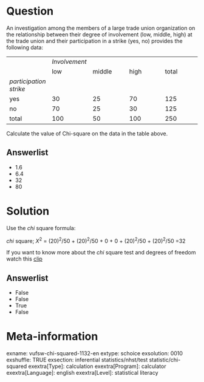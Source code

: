 Question
========
An investigation among the members of a large trade union organization
on the relationship between their degree of involvement (low, middle,
high) at the trade union and their participation in a strike (yes, no)
provides the following data:  
  

<table>
<colgroup>
<col style="width: 20%" />
<col style="width: 20%" />
<col style="width: 20%" />
<col style="width: 20%" />
<col style="width: 20%" />
</colgroup>
<tbody>
<tr class="odd">
<td><br />
</td>
<td><em>Involvement</em></td>
<td></td>
<td></td>
<td></td>
</tr>
<tr class="even">
<td><br />
</td>
<td>low</td>
<td>middle</td>
<td>high</td>
<td>total</td>
</tr>
<tr class="odd">
<td><em>participation strike</em></td>
<td><br />
</td>
<td><br />
</td>
<td><br />
</td>
<td><br />
</td>
</tr>
<tr class="even">
<td>yes</td>
<td>30</td>
<td>25</td>
<td>70</td>
<td>125</td>
</tr>
<tr class="odd">
<td>no</td>
<td>70</td>
<td>25</td>
<td>30</td>
<td>125</td>
</tr>
<tr class="even">
<td>total</td>
<td>100</td>
<td>50</td>
<td>100</td>
<td>250</td>
</tr>
</tbody>
</table>

  
  
Calculate the value of Chi-square on the data in the table above.

Answerlist
----------
* 1.6
* 6.4
* 32
* 80

Solution
========





Use the *chi* square formula:  
  
*chi* square; *Χ*<sup>2</sup> = (20)<sup>2</sup>/50 +
(20)<sup>2</sup>/50 + 0 + 0 + (20)<sup>2</sup>/50 +
(20)<sup>2</sup>/50 =32  
  
If you want to know more about the *chi* square test and degrees of
freedom watch this
[clip](https://www.youtube.com/watch?v=izw6vGctckA&index=2&list=PLyLpEs0x9BnkqWS0k674CckSeAeJ4A3W7)


Answerlist
----------
* False
* False
* True
* False

Meta-information
================
exname: vufsw-chi-squared-1132-en
extype: schoice
exsolution: 0010
exshuffle: TRUE
exsection: inferential statistics/nhst/test statistic/chi-squared
exextra[Type]: calculation
exextra[Program]: calculator
exextra[Language]: english
exextra[Level]: statistical literacy

